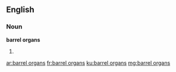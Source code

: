 ==English==

===Noun===
'''barrel organs'''

# {{plural of|barrel organ}}

[[ar:barrel organs]]
[[fr:barrel organs]]
[[ku:barrel organs]]
[[mg:barrel organs]]